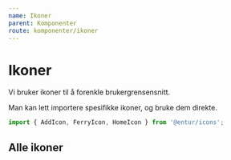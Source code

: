 ```yaml
---
name: Ikoner
parent: Komponenter
route: komponenter/ikoner
---
```



# Ikoner

Vi bruker ikoner til å forenkle brukergrensensnitt.

Man kan lett importere spesifikke ikoner, og bruke dem direkte.

```js
import { AddIcon, FerryIcon, HomeIcon } from '@entur/icons';
```

<Playground>
  <AddIcon />
  <FerryIcon />
  <HomeIcon />
</Playground>

## Alle ikoner

<IconList icons={icons} />
